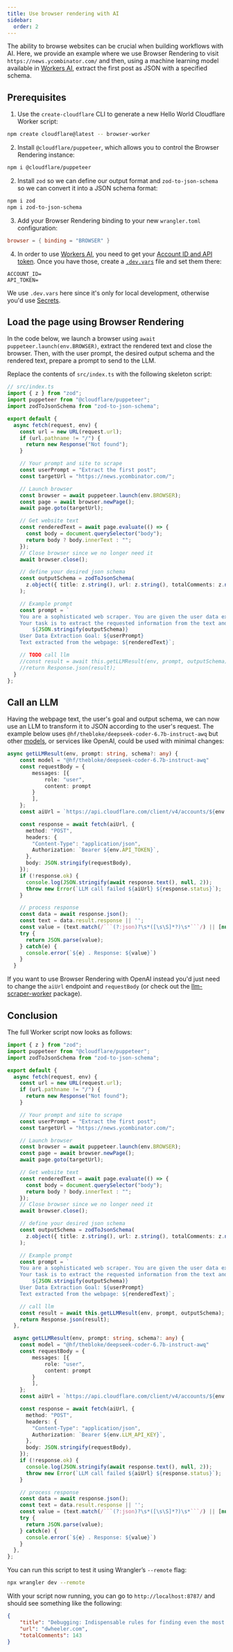 ```yaml
---
title: Use browser rendering with AI
sidebar:
  order: 2
---
```



The ability to browse websites can be crucial when building workflows with AI. Here, we provide an example where we use Browser Rendering to visit 
`https://news.ycombinator.com/` and then, using a machine learning model available in [Workers AI](/workers-ai/), extract the first post as JSON with a specified schema.

## Prerequisites

1. Use the `create-cloudflare` CLI to generate a new Hello World Cloudflare Worker script:

```sh
npm create cloudflare@latest -- browser-worker
```

2. Install `@cloudflare/puppeteer`, which allows you to control the Browser Rendering instance:

```sh
npm i @cloudflare/puppeteer
```

2. Install `zod` so we can define our output format and `zod-to-json-schema` so we can convert it into a JSON schema format:

```sh
npm i zod
npm i zod-to-json-schema
```

3. Add your Browser Rendering binding to your new `wrangler.toml` configuration:

```toml
browser = { binding = "BROWSER" }
```

4.  In order to use [Workers AI](/workers-ai/), you need to get your [Account ID and API token](/workers-ai/get-started/rest-api/#1-get-api-token-and-account-id).
Once you have those, create a [`.dev.vars`](/workers/configuration/environment-variables/#add-environment-variables-via-wrangler) file and set them there:

```
ACCOUNT_ID=
API_TOKEN=
```

We use `.dev.vars` here since it's only for local development, otherwise you'd use [Secrets](/workers/configuration/secrets/).

## Load the page using Browser Rendering

In the code below, we launch a browser using `await puppeteer.launch(env.BROWSER)`, extract the rendered text and close the browser.
Then, with the user prompt, the desired output schema and the rendered text, prepare a prompt to send to the LLM.

Replace the contents of `src/index.ts` with the following skeleton script:

```ts
// src/index.ts
import { z } from "zod";
import puppeteer from "@cloudflare/puppeteer";
import zodToJsonSchema from "zod-to-json-schema";

export default {
  async fetch(request, env) {
    const url = new URL(request.url);
    if (url.pathname != "/") {
      return new Response("Not found");
    }

    // Your prompt and site to scrape
    const userPrompt = "Extract the first post";
    const targetUrl = "https://news.ycombinator.com/";

    // Launch browser
    const browser = await puppeteer.launch(env.BROWSER);
    const page = await browser.newPage();
    await page.goto(targetUrl);

    // Get website text
    const renderedText = await page.evaluate(() => {
      const body = document.querySelector("body");
      return body ? body.innerText : "";
    });
    // Close browser since we no longer need it
    await browser.close();

    // define your desired json schema
    const outputSchema = zodToJsonSchema(
      z.object({ title: z.string(), url: z.string(), totalComments: z.number() })
    );

    // Example prompt
    const prompt = `
    You are a sophisticated web scraper. You are given the user data extraction goal and the JSON schema for the output data format.
    Your task is to extract the requested information from the text and output it in the specified JSON schema format:
        ${JSON.stringify(outputSchema)}
    User Data Extraction Goal: ${userPrompt}
    Text extracted from the webpage: ${renderedText}`;

    // TODO call llm
    //const result = await this.getLLMResult(env, prompt, outputSchema);
    //return Response.json(result);
  }
};
```

## Call an LLM

Having the webpage text, the user's goal and output schema, we can now use an LLM to transform it to JSON according to the user's request.
The example below uses `@hf/thebloke/deepseek-coder-6.7b-instruct-awq` but other [models](/workers-ai/models/), or services like OpenAI, could be used with minimal changes:

```ts
async getLLMResult(env, prompt: string, schema?: any) {
    const model = "@hf/thebloke/deepseek-coder-6.7b-instruct-awq"
    const requestBody = {
        messages: [{
            role: "user",
            content: prompt
        }
        ],
    };
    const aiUrl = `https://api.cloudflare.com/client/v4/accounts/${env.ACCOUNT_ID}/ai/run/${model}`

    const response = await fetch(aiUrl, {
      method: "POST",
      headers: {
        "Content-Type": "application/json",
        Authorization: `Bearer ${env.API_TOKEN}`,
      },
      body: JSON.stringify(requestBody),
    });
    if (!response.ok) {
      console.log(JSON.stringify(await response.text(), null, 2));
      throw new Error(`LLM call failed ${aiUrl} ${response.status}`);
    }

    // process response
    const data = await response.json();
    const text = data.result.response || '';
    const value = (text.match(/```(?:json)?\s*([\s\S]*?)\s*```/) || [null, text])[1];
    try {
      return JSON.parse(value);
    } catch(e) {
      console.error(`${e} . Response: ${value}`)
    }
  }
```

If you want to use Browser Rendering with OpenAI instead you'd just need to change the `aiUrl` endpoint and `requestBody` (or check out the [llm-scraper-worker](https://www.npmjs.com/package/llm-scraper-worker) package).

## Conclusion

The full Worker script now looks as follows:

```ts
import { z } from "zod";
import puppeteer from "@cloudflare/puppeteer";
import zodToJsonSchema from "zod-to-json-schema";

export default {
  async fetch(request, env) {
    const url = new URL(request.url);
    if (url.pathname != "/") {
      return new Response("Not found");
    }

    // Your prompt and site to scrape
    const userPrompt = "Extract the first post";
    const targetUrl = "https://news.ycombinator.com/";

    // Launch browser
    const browser = await puppeteer.launch(env.BROWSER);
    const page = await browser.newPage();
    await page.goto(targetUrl);

    // Get website text
    const renderedText = await page.evaluate(() => {
      const body = document.querySelector("body");
      return body ? body.innerText : "";
    });
    // Close browser since we no longer need it
    await browser.close();

    // define your desired json schema
    const outputSchema = zodToJsonSchema(
      z.object({ title: z.string(), url: z.string(), totalComments: z.number() })
    );

    // Example prompt
    const prompt = `
    You are a sophisticated web scraper. You are given the user data extraction goal and the JSON schema for the output data format.
    Your task is to extract the requested information from the text and output it in the specified JSON schema format:
        ${JSON.stringify(outputSchema)}
    User Data Extraction Goal: ${userPrompt}
    Text extracted from the webpage: ${renderedText}`;

    // call llm
    const result = await this.getLLMResult(env, prompt, outputSchema);
    return Response.json(result);
  },

  async getLLMResult(env, prompt: string, schema?: any) {
    const model = "@hf/thebloke/deepseek-coder-6.7b-instruct-awq"
    const requestBody = {
        messages: [{
            role: "user",
            content: prompt
        }
        ],
    };
    const aiUrl = `https://api.cloudflare.com/client/v4/accounts/${env.ACCOUNT_ID}/ai/run/${model}`

    const response = await fetch(aiUrl, {
      method: "POST",
      headers: {
        "Content-Type": "application/json",
        Authorization: `Bearer ${env.LLM_API_KEY}`,
      },
      body: JSON.stringify(requestBody),
    });
    if (!response.ok) {
      console.log(JSON.stringify(await response.text(), null, 2));
      throw new Error(`LLM call failed ${aiUrl} ${response.status}`);
    }

    // process response
    const data = await response.json();
    const text = data.result.response || '';
    const value = (text.match(/```(?:json)?\s*([\s\S]*?)\s*```/) || [null, text])[1];
    try {
      return JSON.parse(value);
    } catch(e) {
      console.error(`${e} . Response: ${value}`)
    }
  },
};


```

You can run this script to test it using Wrangler’s `--remote` flag:

```sh
npx wrangler dev --remote
```

With your script now running, you can go to `http://localhost:8787/` and should see something like the following:

```json
{
    "title": "Debugging: Indispensable rules for finding even the most elusive problems",
    "url": "dwheeler.com",
    "totalComments": 143
}
```